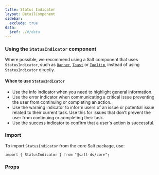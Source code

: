 ```yaml
---
title: Status Indicator
layout: DetailComponent
sidebar:
  exclude: true
data:
  $ref: ./#/data
---
```


### Using the `StatusIndicator` component

Where possible, we recommend using a Salt component that uses `StatusIndicator`, such as [`Banner`](/salt/components/banner), [`Toast`](/salt/components/toast) or [`Tooltip`](/salt/components/tooltip), instead of using `StatusIndicator` directly.

#### When to use `StatusIndicator`

- Use the info indicator when you need to highlight general information.
- Use the error indicator when communicating a critical issue preventing the user from continuing or completing an action.
- Use the warning indicator to inform users of an issue or potential issue related to their current task. Use this for issues that don't prevent the user from continuing or completing their task.
- Use the success indicator to confirm that a user's action is successful.

### Import

To import `StatusIndicator` from the core Salt package, use:

```
import { StatusIndicator } from "@salt-ds/core";
```

### Props

<PropsTable componentName="StatusIndicator" />
